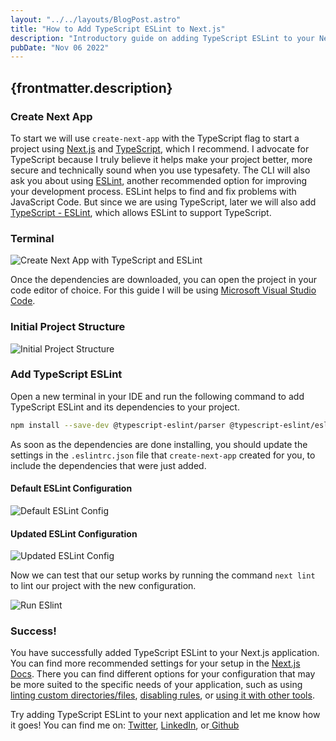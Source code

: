 ---
layout: "../../layouts/BlogPost.astro"
title: "How to Add TypeScript ESLint to Next.js"
description: "Introductory guide on adding TypeScript ESLint to your Next.js application"
pubDate: "Nov 06 2022"
---

## {frontmatter.description}

### Create Next App

To start we will use `create-next-app` with the TypeScript flag to start a project using [Next.js](https://nextjs.org/docs/getting-started) and [TypeScript](https://www.typescriptlang.org/), which I recommend. I advocate for TypeScript because I truly believe it helps make your project better, more secure and technically sound when you use typesafety. The CLI will also ask you about using [ESLint](https://eslint.org/), another recommended option for improving your development process. ESLint helps to find and fix problems with JavaScript Code. But since we are using TypeScript, later we will also add [TypeScript - ESLint](https://typescript-eslint.io/), which allows ESLint to support TypeScript.

### Terminal

![Create Next App with TypeScript and ESLint](https://ronthetech.github.io/image-repo/typescript_eslint_and_next_ts/0.png)

Once the dependencies are downloaded, you can open the project in your code editor of choice. For this guide I will be using [Microsoft Visual Studio Code](https://code.visualstudio.com/).

### Initial Project Structure

![Initial Project Structure](https://ronthetech.github.io/image-repo/typescript_eslint_and_next_ts/1.png)

### Add TypeScript ESLint

Open a new terminal in your IDE and run the following command to add TypeScript ESLint and its dependencies to your project.

```sh
npm install --save-dev @typescript-eslint/parser @typescript-eslint/eslint-plugin
```

As soon as the dependencies are done installing, you should update the settings in the `.eslintrc.json` file that `create-next-app` created for you, to include the dependencies that were just added.

#### Default ESLint Configuration

![Default ESLint Config](https://ronthetech.github.io/image-repo/typescript_eslint_and_next_ts/2.png)

#### Updated ESLint Configuration

![Updated ESLint Config](https://ronthetech.github.io/image-repo/typescript_eslint_and_next_ts/3.png)

Now we can test that our setup works by running the command `next lint` to lint our project with the new configuration.

![Run ESlint](https://ronthetech.github.io/image-repo/typescript_eslint_and_next_ts/4.png)

### Success!

You have successfully added TypeScript ESLint to your Next.js application. You can find more recommended settings for your setup in the [Next.js Docs](https://nextjs.org/docs/basic-features/eslint). There you can find different options for your configuration that may be more suited to the specific needs of your application, such as using [linting custom directories/files](https://nextjs.org/docs/basic-features/eslint#linting-custom-directories-and-files), [disabling rules](https://nextjs.org/docs/basic-features/eslint#disabling-rules), or [using it with other tools](https://nextjs.org/docs/basic-features/eslint#usage-with-other-tools).

Try adding TypeScript ESLint to your next application and let me know how it goes! You can find me on: <a href="https://github.com/ronthetech" target="_blank" >Twitter</a>, <a href="https://github.com/ronthetech" target="_blank">LinkedIn</a>, or<a href="https://github.com/ronthetech" target="_blank">
Github</a>
